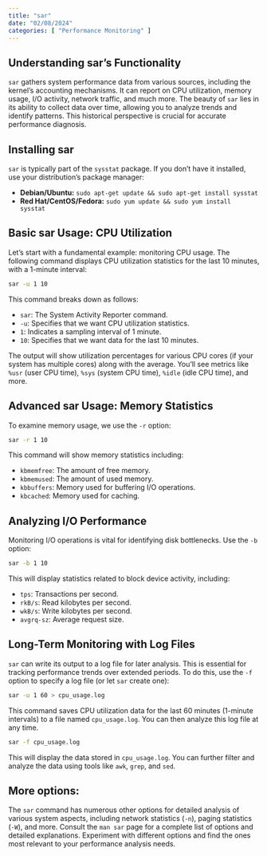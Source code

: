 ```yaml
---
title: "sar"
date: "02/08/2024"
categories: [ "Performance Monitoring" ]
---
```

## Understanding sar's Functionality

`sar` gathers system performance data from various sources, including the kernel's accounting mechanisms.  It can report on CPU utilization, memory usage, I/O activity, network traffic, and much more.  The beauty of `sar` lies in its ability to collect data over time, allowing you to analyze trends and identify patterns.  This historical perspective is crucial for accurate performance diagnosis.


## Installing sar

`sar` is typically part of the `sysstat` package. If you don't have it installed, use your distribution's package manager:

* **Debian/Ubuntu:** `sudo apt-get update && sudo apt-get install sysstat`
* **Red Hat/CentOS/Fedora:** `sudo yum update && sudo yum install sysstat`


## Basic sar Usage: CPU Utilization

Let's start with a fundamental example: monitoring CPU usage. The following command displays CPU utilization statistics for the last 10 minutes, with a 1-minute interval:

```bash
sar -u 1 10
```

This command breaks down as follows:

* `sar`: The System Activity Reporter command.
* `-u`: Specifies that we want CPU utilization statistics.
* `1`: Indicates a sampling interval of 1 minute.
* `10`: Specifies that we want data for the last 10 minutes.


The output will show utilization percentages for various CPU cores (if your system has multiple cores)  along with the average.  You'll see metrics like `%usr` (user CPU time), `%sys` (system CPU time), `%idle` (idle CPU time), and more.


## Advanced sar Usage: Memory Statistics

To examine memory usage, we use the `-r` option:

```bash
sar -r 1 10
```

This command will show memory statistics including:

* `kbmemfree`: The amount of free memory.
* `kbmemused`: The amount of used memory.
* `kbbuffers`: Memory used for buffering I/O operations.
* `kbcached`: Memory used for caching.


##  Analyzing I/O Performance

Monitoring I/O operations is vital for identifying disk bottlenecks.  Use the `-b` option:

```bash
sar -b 1 10
```

This will display statistics related to block device activity, including:

* `tps`: Transactions per second.
* `rkB/s`: Read kilobytes per second.
* `wkB/s`: Write kilobytes per second.
* `avgrq-sz`: Average request size.


##  Long-Term Monitoring with Log Files

`sar` can write its output to a log file for later analysis.  This is essential for tracking performance trends over extended periods.  To do this, use the `-f` option to specify a log file (or let `sar` create one):

```bash
sar -u 1 60 > cpu_usage.log
```

This command saves CPU utilization data for the last 60 minutes (1-minute intervals) to a file named `cpu_usage.log`. You can then analyze this log file at any time.

```bash
sar -f cpu_usage.log
```

This will display the data stored in `cpu_usage.log`. You can further filter and analyze the data using tools like `awk`, `grep`, and `sed`.


##  More options:

The `sar` command has numerous other options for detailed analysis of various system aspects, including network statistics (`-n`),  paging statistics (`-W`), and more.  Consult the `man sar` page for a complete list of options and detailed explanations.  Experiment with different options and find the ones most relevant to your performance analysis needs.


